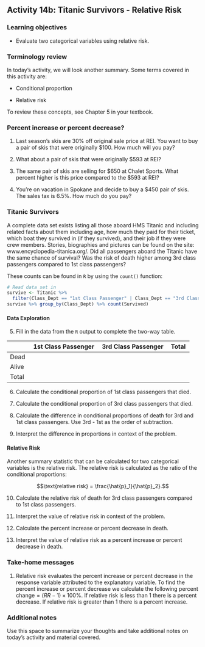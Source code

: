 ## Activity 14b:  Titanic Survivors - Relative Risk

\setstretch{1}

### Learning objectives

* Evaluate two categorical variables using relative risk.

### Terminology review
In today's activity, we will look another summary. Some terms covered in this activity are:

* Conditional proportion

* Relative risk

To review these concepts, see Chapter 5 in your textbook.

### Percent increase or percent decrease?

1.  Last season’s skis are 30\% off original sale price at REI. You want to buy a pair of skis that were originally \$100. How much will you pay? 

\vspace{0.5in}

2.  What about a pair of skis that were originally \$593 at REI?

\vspace{0.5in}

3.  The same pair of skis are selling for \$650 at Chalet Sports. What percent higher is this price compared to the \$593 at REI?

\vspace{0.5in}

4.  You’re on vacation in Spokane and decide to buy a \$450 pair of skis. The sales tax is 6.5\%. How much do you pay?

\vspace{0.5in}

### Titanic Survivors

A complete data set exists listing all those aboard HMS Titanic and including related facts about them including age, how much they paid for their ticket, which boat they survived in (if they survived), and their job if they were crew members. Stories, biographies and pictures can be found on the site: www.encyclopedia-titanica.org/.  Did all passengers aboard the Titanic have the same chance of survival?  Was the risk of death higher among 3rd class passengers compared to 1st class passengers?

These counts can be found in `R` by using the `count()` function:
```r
# Read data set in
survive <- Titanic %>%
  filter(Class_Dept == "1st Class Passenger" | Class_Dept == "3rd Class Passenger")
survive %>% group_by(Class_Dept) %>% count(Survived)
```

#### Data Exploration {-}

5.  Fill in the data from the `R` output to complete the two-way table.

|       	| 1st Class Passenger 	| 3rd Class Passenger 	| Total 	|
|-------	|---------------------	|---------------------	|-------	|
| Dead  	|                     	|                     	|       	|
| Alive 	|                     	|                     	|       	|
| Total 	|                     	|                     	|       	|

6.  Calculate the conditional proportion of 1st class passengers that died.

\vspace{0.8in}

7.  Calculate the conditional proportion of 3rd class passengers that died.

\vspace{0.8in}

8. Calculate the difference in conditional proportions of death for 3rd and 1st class passengers.  Use 3rd - 1st as the order of subtraction.

\vspace{0.8in}

9. Interpret the difference in proportions in context of the problem.

\vspace{0.8in}

#### Relative Risk {-}

Another summary statistic that can be calculated for two categorical variables is the relative risk.  The relative risk is calculated as the ratio of the conditional proportions:


$$\text{relative risk} = \frac{\hat{p}_1}{\hat{p}_2}.$$


10.  Calculate the relative risk of death for 3rd class passengers compared to 1st class passengers.

\vspace{0.8in}

11.  Interpret the value of relative risk in context of the problem.

\vspace{0.8in}

12. Calculate the percent increase or percent decrease in death.

\vspace{0.5in}

13. Interpret the value of relative risk as a percent increase or percent decrease in death.

\newpage


### Take-home messages

1.  Relative risk evaluates the percent increase or percent decrease in the response variable attributed to the explanatory variable.  To find the percent increase or percent decrease we calculate the following $\text{percent change}=(RR - 1)\times 100\%$. If relative risk is less than 1 there is a percent decrease.  If relative risk is greater than 1 there is a percent increase.

### Additional notes

Use this space to summarize your thoughts and take additional notes on today's activity and material covered.

\newpage